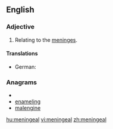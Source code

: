 ==English==
===Adjective===
{{en-adj|-}}

#{{anatomy}} Relating to the [[meninges]].

====Translations====
{{trans-top|relating to the meninges}}
* German: {{t-|de|Hirnhaut|alt=Hirnhaut-}}
{{trans-mid}}
{{trans-bottom}}

===Anagrams===
* {{alphagram|aeegilmnn}}
* [[enameling#English|enameling]]
* [[malengine#English|malengine]]

[[hu:meningeal]]
[[vi:meningeal]]
[[zh:meningeal]]